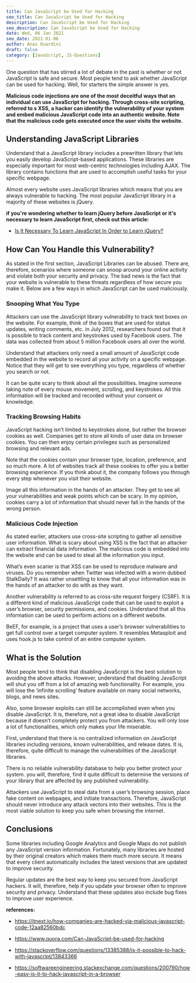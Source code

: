 ```yaml
---
title: Can JavaScript be Used for Hacking
seo_title: Can JavaScript be Used for Hacking
description: Can JavaScript be Used for Hacking
seo_description: Can JavaScript be Used for Hacking
date: Wed, 06 Jan 2021
seo_date: 2021-01-06
author: Anas Ouardini
draft: false
category: [JavaScript, JS-Questions]
---
```



One question that has stirred a lot of debate in the past is whether or not JavaScript is safe and secure. Most people tend to ask whether JavaScript can be used for hacking. Well, for starters the simple answer is yes.

**Malicious code injections are one of the most deceitful** **ways that an individual can use JavaScript for hacking. Through cross-site scripting, referred to s XSS, a hacker can identify the vulnerability of your system and embed malicious JavaScript code into an authentic website. Note that the malicious code gets executed once the user visits the website.**

## Understanding JavaScript Libraries

Understand that a JavaScript library includes a prewritten library that lets you easily develop JavaScript-based applications. These libraries are especially important for most web-centric technologies including AJAX. The library contains functions that are used to accomplish useful tasks for your specific webpage.

Almost every website uses JavaScript libraries which means that you are always vulnerable to hacking. The most popular JavaScript library in a majority of these websites is jQuery.

**if you're wondering whether to learn jQuery before JavaScript or it's necessary to learn JavaScript first, check out this article:**

- <a href="/posts/is-it-necessary-to-learn-javascript-before-jquery/" target="_blank" rel="noreferrer noopener">Is It Necessary To Learn JavaScript In Order to Learn jQuery?</a>

## How Can You Handle this Vulnerability?

As stated in the first section, JavaScript Libraries can be abused. There are, therefore, scenarios where someone can snoop around your online activity and violate both your security and privacy. The bad news is the fact that your website is vulnerable to these threats regardless of how secure you make it. Below are a few ways in which JavaScript can be used maliciously.

### Snooping What You Type

Attackers can use the JavaScript library vulnerability to track text boxes on the website. For example, think of the boxes that are used for status updates, writing comments, etc. in July 2012, researchers found out that it is possible to track content and keystrokes used by Facebook users. The data was collected from about 5 million Facebook users all over the world.

Understand that attackers only need a small amount of JavaScript code embedded in the website to record all your activity on a specific webpage. Notice that they will get to see everything you type, regardless of whether you search or not.

It can be quite scary to think about all the possibilities. Imagine someone taking note of every mouse movement, scrolling, and keystrokes. All this information will be tracked and recorded without your consent or knowledge.

### Tracking Browsing Habits

JavaScript hacking isn’t limited to keystrokes alone, but rather the browser cookies as well. Companies get to store all kinds of user data on browser cookies. You can then enjoy certain privileges such as personalized browsing and relevant ads.

Note that the cookies contain your browser type, location, preference, and so much more. A lot of websites track all these cookies to offer you a better browsing experience. If you think about it, the company follows you through every step whenever you visit their website.

Image all this information in the hands of an attacker. They get to see all your vulnerabilities and weak points which can be scary. In my opinion, cookies carry a lot of information that should never fall in the hands of the wrong person.

### Malicious Code Injection

As stated earlier, attackers use cross-site scripting to gather all sensitive user information. What is scary about using XSS is the fact that an attacker can extract financial data information. The malicious code is embedded into the website and can be used to steal all the information you input.

What’s even scarier is that XSS can be used to reproduce malware and viruses. Do you remember when Twitter was infected with a worm dubbed StalkDaily? It was rather unsettling to know that all your information was in the hands of an attacker to do with as they want.

Another vulnerability is referred to as cross-site request forgery (CSRF). It is a different kind of malicious JavaScript code that can be used to exploit a user’s browser, security permissions, and cookies. Understand that all this information can be used to perform actions on a different website.

BeEF, for example, is a project that uses a user’s browser vulnerabilities to get full control over a target computer system. It resembles Metasploit and uses hook.js to take control of an entire computer system.

## What is the Solution

Most people tend to think that disabling JavaScript is the best solution to avoiding the above attacks. However, understand that disabling JavaScript will shut you off from a lot of amazing web functionality. For example, you will lose the ‘infinite scrolling’ feature available on many social networks, blogs, and news sites.

Also, some browser exploits can still be accomplished even when you disable JavaScript. It is, therefore, not a great idea to disable JavaScript because it doesn’t completely protect you from attackers. You will only lose a lot of functionalities, which only makes your life miserable.

First, understand that there is no centralized information on JavaScript libraries including versions, known vulnerabilities, and release dates. It is, therefore, quite difficult to manage the vulnerabilities of the JavaScript libraries.

There is no reliable vulnerability database to help you better protect your system. you will, therefore, find it quite difficult to determine the versions of your library that are affected by any published vulnerability.

Attackers use JavaScript to steal data from a user’s browsing session, place fake content on webpages, and initiate transactions. Therefore, JavaScript should never introduce any attack vectors into their websites. This is the most viable solution to keep you safe when browsing the internet.

## Conclusions

Some libraries including Google Analytics and Google Maps do not publish any JavaScript version information. Fortunately, many libraries are hosted by their original creators which makes them much more secure. It means that every client automatically includes the latest versions that are updated to improve security.

Regular updates are the best way to keep you secured from JavaScript hackers. It will, therefore, help if you update your browser often to improve security and privacy. Understand that these updates also include bug fixes to improve user experience.

**references:**

- <a href="https://itnext.io/how-companies-are-hacked-via-malicious-javascript-code-12aa82560bdc" target="_blank" rel="noreferrer noopener nofollow">https://itnext.io/how-companies-are-hacked-via-malicious-javascript-code-12aa82560bdc</a>

- <a href="https://www.quora.com/Can-JavaScript-be-used-for-hacking" target="_blank" rel="noreferrer noopener nofollow">https://www.quora.com/Can-JavaScript-be-used-for-hacking</a>

- <a href="https://stackoverflow.com/questions/13385388/is-it-possible-to-hack-with-javascript/13843366" target="_blank" rel="noreferrer noopener nofollow">https://stackoverflow.com/questions/13385388/is-it-possible-to-hack-with-javascript/13843366</a>

- <a href="https://softwareengineering.stackexchange.com/questions/200790/how-easy-is-it-to-hack-javascript-in-a-browser" target="_blank" rel="noreferrer noopener nofollow">https://softwareengineering.stackexchange.com/questions/200790/how-easy-is-it-to-hack-javascript-in-a-browser</a>